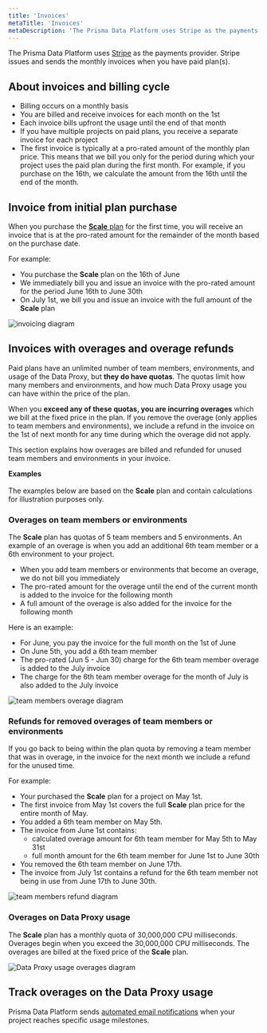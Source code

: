 ```yaml
---
title: 'Invoices'
metaTitle: 'Invoices'
metaDescription: 'The Prisma Data Platform uses Stripe as the payments provider. Stripe issues and sends the monthly invoices when you have paid plan(s).'
---
```


<TopBlock>

The Prisma Data Platform uses [Stripe](https://stripe.com/) as the payments provider. Stripe issues and sends the monthly invoices when you have paid plan(s).

</TopBlock>

## About invoices and billing cycle

- Billing occurs on a monthly basis
- You are billed and receive invoices for each month on the 1st
- Each invoice bills upfront the usage until the end of that month
- If you have multiple projects on paid plans, you receive a separate invoice for each project
- The first invoice is typically at a pro-rated amount of the monthly plan price. This means that we bill you only for the period during which your project uses the paid plan during the first month. For example, if you purchase on the 16th, we calculate the amount from the 16th until the end of the month.

## Invoice from initial plan purchase

When you purchase the [**Scale** plan](/data-platform/billing/plans-and-quotas#strongscalestrong-plan) for the first time, you will receive an invoice that is at the pro-rated amount for the remainder of the month based on the purchase date.

<!-- Q1: How does this apply to the Enterprise plan -->

For example:

- You purchase the **Scale** plan on the 16th of June
- We immediately bill you and issue an invoice with the pro-rated amount for the period June 16th to June 30th
- On July 1st, we bill you and issue an invoice with the full amount of the **Scale** plan

![invoicing diagram](images/pdp-monthly-billing.png)

## Invoices with overages and overage refunds

Paid plans have an unlimited number of team members, environments, and usage of the Data Proxy, but **they do have quotas**. The quotas limit how many members and environments, and how much Data Proxy usage you can have within the price of the plan.

When you **exceed any of these quotas, you are incurring overages** which we bill at the fixed price in the plan. If you remove the overage (only applies to team members and environments), we include a refund in the invoice on the 1st of next month for any time during which the overage did not apply.

This section explains how overages are billed and refunded for unused team members and environments in your invoice.

<Admonition type="warning">

**Examples**<br /><br />
The examples below are based on the **Scale** plan and contain calculations for illustration purposes only.

</Admonition>

### Overages on team members or environments

The **Scale** plan has quotas of 5 team members and 5 environments. An example of an overage is when you add an additional 6th team member or a 6th environment to your project.

- When you add team members or environments that become an overage, we do not bill you immediately
- The pro-rated amount for the overage until the end of the current month is added to the invoice for the following month
- A full amount of the overage is also added for the invoice for the following month

Here is an example:

- For June, you pay the invoice for the full month on the 1st of June
- On June 5th, you add a 6th team member
- The pro-rated (Jun 5 - Jun 30) charge for the 6th team member overage is added to the July invoice
- The charge for the 6th team member overage for the month of July is also added to the July invoice

![team members overage diagram](images/pdp-invoice-overage-team-member.png)

### Refunds for removed overages of team members or environments

If you go back to being within the plan quota by removing a team member that was in overage, in the invoice for the next month we include a refund for the unused time.

For example:

- Your purchased the **Scale** plan for a project on May 1st.
- The first invoice from May 1st covers the full **Scale** plan price for the entire month of May.
- You added a 6th team member on May 5th.
- The invoice from June 1st contains:
  - calculated overage amount for 6th team member for May 5th to May 31st
  - full month amount for the 6th team member for June 1st to June 30th
- You removed the 6th team member on June 17th.
- The invoice from July 1st contains a refund for the 6th team member not being in use from June 17th to June 30th.

![team members refund diagram](images/pdp-invoice-refund-team-member.png)

### Overages on Data Proxy usage

The **Scale** plan has a monthly quota of 30,000,000 CPU milliseconds. Overages begin when you exceed the 30,000,000 CPU milliseconds. The overages are billed at the fixed price of the **Scale** plan.

![Data Proxy usage overages diagram](images/pdp-invoice-data-proxy-overages.png)

## Track overages on the Data Proxy usage

Prisma Data Platform sends [automated email notifications](/data-platform/billing/data-proxy-usage) when your project reaches specific usage milestones.
